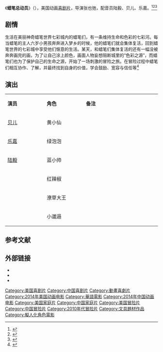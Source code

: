 {{电影信息框
| 片名     = 蜡笔总动员
| 电影原名 = ''{{lang|en|The Hero of Color City}}''
| 图像     = The Hero of Color City poster.jpg
| 图像说明 = 海报
| 导演     = {{lang|en|Frank Gladstone}}
| 监制     = 赵国栋
| 制片     = 周望
| 编剧     = 苗春
| 剧本     = 
| 原著     = 
| 主演     = 陆毅<br>贝儿<br>乐嘉
| 主题曲   = 
| 片头曲   = 
| 片尾曲   = 
| 摄影     = 
| 剪辑     = 
| 制片商   = {{lang|en|Exodus Film Group}}（美国）<br>北京万方幸星数码科技有限公司（中国大陆）
| 上映日期 = {{Film date|2014|10|3|美国|2015|2|6|中国大陆}}
| 片长     = 90分钟
| 产地     = {{美國電影產地}}
| 语言     = [[美国英语|美国英语]]<br>普通话
| 票房     = 
| 前集     = 
| 续集     = 
| 中国大陆片名= 
| 港澳片名 = 
| 新马片名 = 
| 台湾片名 = 
}}
《'''蜡笔总动员'''》（{{lang-en|''The Hero of Color City''}}），美国动画[[喜剧片|喜剧片]]，导演张也弛，配音员陆毅、贝儿、乐嘉。<ref>{{cite news |author= |url=http://culture.people.com.cn/n/2015/0111/c22219-26362432.html |title=亲子动画《蜡笔总动员》将上映 陆毅携贝儿献声 |newspaper=人民网 |accessdate=2015-01-11 |date=2015-01-11 |archive-date=2016-03-04 |archive-url=https://web.archive.org/web/20160304084608/http://culture.people.com.cn/n/2015/0111/c22219-26362432.html |dead-url=no }}</ref><ref>{{cite news |author= |url=http://www.chinanews.com/yl/2014/10-15/6681886.shtml |title="蜡笔总动员"预计2015年上映 角色原稿曝光(图) |newspaper=中新网 |accessdate=2015-01-11 |date=2014-10-15 |archive-date=2016-03-05 |archive-url=https://web.archive.org/web/20160305084803/http://www.chinanews.com/yl/2014/10-15/6681886.shtml |dead-url=no }}</ref><ref>{{cite news |author= |url=http://yule.sohu.com/20141022/n405365547.shtml |title=《蜡笔总动员》乐嘉献声 首度跨界配音动画电影 |newspaper=搜狐网 |accessdate=2015-01-11 |date=2014-10-22 |archive-date=2016-03-04 |archive-url=https://web.archive.org/web/20160304203528/http://yule.sohu.com/20141022/n405365547.shtml |dead-url=no }}</ref>

==剧情==
生活在美丽神奇蜡笔世界七彩城内的蜡笔们，有一条维持生命和色彩的七彩河。每当蜡笔的主人六岁小男孩奔奔进入梦乡的时候，他的蜡笔们就会集体复活，回到蜡笔世界的七彩城中享受他们惬意的生活。某天，和蜡笔们集体复活的还有一幅没被奔奔画完的画，为了让自己涂上颜色，画面人物妄想阻断城里的“色彩之源”，而蜡笔们也为了保护自己的生命之源，开始了一场刺激的冒险之旅。在冒险过程中蜡笔们相互协作、了解，并最终找到自身的价值，学会鼓励、宽容与信任等<ref>{{cite news|author=|url=http://ent.163.com/14/1121/09/ABIL7KD5000300B1.html|title=《蜡笔总动员》先导海报曝光 开启奇幻冒险之旅|newspaper=网易|accessdate=2015-01-11|date=2014-11-21|archive-date=2015-01-14|archive-url=https://web.archive.org/web/20150114100727/http://ent.163.com/14/1121/09/ABIL7KD5000300B1.html|dead-url=no}}</ref>

==演出==
{|class="wikitable" width="20%"
|- style="background:cornflowerblue; color:white" align=center
|style="width:5%"|'''演员'''||style="width:5%"|'''角色'''||style="width:10%"|'''备注'''
|-
| [[贝儿|贝儿]] || 黄小仙 ||   
|-
| [[乐嘉|乐嘉]] || 绿泡泡 ||   
|- 
| [[陆毅|陆毅]] || 蓝小帅 ||   
|- 
|  || 红辣椒 ||   
|-
|  || 潦草大王 ||   
|-
|  || 小邋遢 ||   
|}

==参考文献==
{{reflist}}

== 外部链接==
* {{douban}}
* {{Mtime|217668}}
* {{IMDb title|0498351|蜡笔总动员}}

{{DEFAULTSORT:La蜡笔}}
[[Category:美国喜剧片|Category:美国喜剧片]]
[[Category:中国喜剧片|Category:中国喜剧片]]
[[Category:動畫喜劇片|Category:動畫喜劇片]]
[[Category:2014年美国动画电影|Category:2014年美国动画电影]]
[[Category:華語電影|Category:華語電影]]
[[Category:2014年中国动画电影|Category:2014年中国动画电影]]
[[Category:美国家庭片|Category:美国家庭片]]
[[Category:中国家庭片|Category:中国家庭片]]
[[Category:美国冒险片|Category:美国冒险片]]
[[Category:中国冒险片|Category:中国冒险片]]
[[Category:2010年代冒险片|Category:2010年代冒险片]]
[[Category:文具題材作品|Category:文具題材作品]]
[[Category:擬人化角色電影|Category:擬人化角色電影]]
